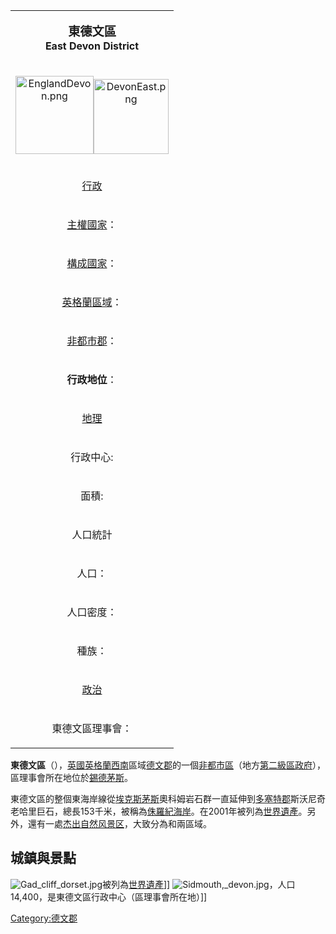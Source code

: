 {| class="infobox bordered" align=right cellpadding=4 cellspacing=0 width=275 style="clear:right; margin: 0 0 1em 1em; background: #f9f9f9;  font-size: 95%;"
|-
|colspan=2 align=center bgcolor="#BFDFFF"|<big>'''東德文區'''</big><br />'''East Devon District'''</big>
|-
!colspan=2 align=center|[[Image:EnglandDevon.png|125px]][[Image:DevonEast.png|120px]]
|-
!colspan=2 align=center bgcolor="#BFDFFF"|[[行政|行政]]
|-
|[[主權國家|主權國家]]：|| [[英國|英國]]
|-
|[[構成國家|構成國家]]：|| [[英格蘭|英格蘭]]
|-
|[[英格蘭區域|英格蘭區域]]：|| [[西南英格蘭|西南英格蘭]]
|-
|[[非都市郡|非都市郡]]：|| [[德文郡|德文郡]]
|-
|'''行政地位'''：||'''非都市區'''
（第二級地方行政區）
|-
!colspan=2 align=center bgcolor="#BFDFFF"|[[地理|地理]]
|-
|行政中心:||[[錫德茅斯|錫德茅斯]]
|-
|面積:||814.40 km²
（英格蘭排名44）
|-
!colspan=2 align=center bgcolor="#BFDFFF"|人口統計
|-
|人口：||132,300 人
（英格蘭排名146）
|-
|人口密度：||162 / km²
|-
|種族：||99.3%  白種人<br/>
|-
!colspan=2 align=center bgcolor="#BFDFFF"|[[政治|政治]]
|-
|東德文區理事會：||[http://www.eastdevon.gov.uk/  www.eastdevon.gov.uk/] {{Wayback|url=http://www.eastdevon.gov.uk/ |date=20210319085338 }}
|}
'''東德文區'''（{{lang-en|East Devon District}}），[[英國|英國]][[英格蘭|英格蘭]][[西南英格蘭|西南]]區域[[德文郡|德文郡]]的一個[[非都市區|非都市區]]（地方[[英格蘭的區|第二級區政府]]），區理事會所在地位於[[錫德茅斯|錫德茅斯]]。

東德文區的整個東海岸線從[[埃克斯茅斯|埃克斯茅斯]]奧科姆岩石群一直延伸到[[多塞特郡|多塞特郡]]斯沃尼奇老哈里巨石，總長153千米，被稱為[[侏羅紀海岸|侏羅紀海岸]]。在2001年被列為[[世界遺產|世界遺產]]。另外，還有一處[[杰出自然风景区|杰出自然风景区]]，大致分為{{tsl|en|East Devon AONB||東德文AONB}}和{{tsl|en|Blackdown Hills||彩虹山}}兩區域。

== 城鎮與景點 ==

[[Image:Gad_cliff_dorset.jpg|thumb]]被列為[[世界遺產|世界遺產]]]]   
[[Image:Sidmouth,_devon.jpg|thumb]]，人口14,400，是東德文區行政中心（區理事會所在地）]]

[[Category:德文郡|Category:德文郡]]
{{DEFAULTSORT:East Devon}}